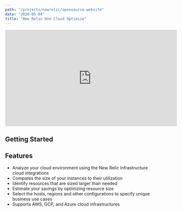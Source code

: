 ```yaml
---
path: "/projects/newrelic/opensource-website"
date: "2020-05-04"
title: "New Relic One Cloud Optimize"
---
```



<div className="responsive-video">
  <iframe width="560" height="315" src="https://www.youtube.com/embed/qc4cHyPtylo" frameborder="0" allow="accelerometer; autoplay; encrypted-media; gyroscope; picture-in-picture" allowfullscreen></iframe>
</div>


## Getting Started

<NR1AppGettingStartedContent project={props.project} />

## Features

- Analyze your cloud environment using the New Relic Infrastructure cloud integrations
- Compares the size of your instances to their utilization
- Identify resources that are sized larger than needed
- Estimate your savings by optimizing resource size
- Select the hosts, regions and other configurations to specify unique business use cases
- Supports AWS, GCP, and Azure cloud infrastructures

